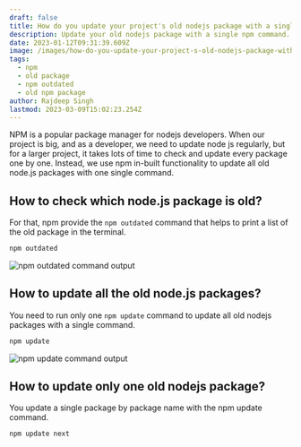 ```yaml
---
draft: false
title: How do you update your project's old nodejs package with a single npm command?
description: Update your old nodejs package with a single npm command.
date: 2023-01-12T09:31:39.609Z
image: /images/how-do-you-update-your-project-s-old-nodejs-package-with-a-single-npm-command.png
tags:
  - npm
  - old package
  - npm outdated
  - old npm package
author: Rajdeep Singh
lastmod: 2023-03-09T15:02:23.254Z
---
```


NPM is a popular package manager for nodejs developers. When our project is big, and as a developer, we need to update node js regularly, but for a larger project, it takes lots of time to check and update every package one by one. Instead, we use npm in-built functionality to update all old node.js packages with one single command.

## How to check which node.js package is old?

For that, npm provide the `npm outdated` command that helps to print a list of the old package in the terminal.

```bash
npm outdated
```

![npm outdated command output](/images/pnpm-outdated.png)

## How to update all the old node.js packages?

You need to run only one `npm update` command to update all old nodejs packages with a single command.

```bash
npm update
```

![npm update command output](/images/npm-update.png)

## How to update only one old nodejs package?

You update a single package by package name with the npm update command.

```bash
npm update next
```